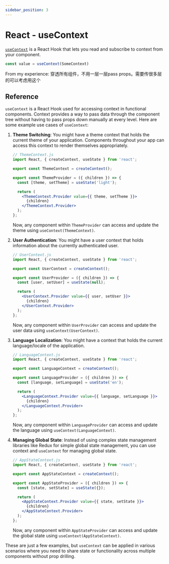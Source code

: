 ```yaml
---
sidebar_position: 3
---
```


# React - useContext

[`useContext`](https://react.dev/reference/react/useContext) is a React Hook that lets you read and subscribe to context from your component.

```js
const value = useContext(SomeContext)
```

From my experience:
穿透所有组件，不用一层一层pass props。需要传很多层的可以考虑用这个

## Reference

`useContext` is a React Hook used for accessing context in functional components. Context provides a way to pass data through the component tree without having to pass props down manually at every level. Here are some example use cases of `useContext`:

1. **Theme Switching**:
   You might have a theme context that holds the current theme of your application. Components throughout your app can access this context to render themselves appropriately.
   
   ```jsx
   // ThemeContext.js
   import React, { createContext, useState } from 'react';

   export const ThemeContext = createContext();

   export const ThemeProvider = ({ children }) => {
     const [theme, setTheme] = useState('light');

     return (
       <ThemeContext.Provider value={{ theme, setTheme }}>
         {children}
       </ThemeContext.Provider>
     );
   };
   ```

   Now, any component within `ThemeProvider` can access and update the theme using `useContext(ThemeContext)`.

2. **User Authentication**:
   You might have a user context that holds information about the currently authenticated user.

   ```jsx
   // UserContext.js
   import React, { createContext, useState } from 'react';

   export const UserContext = createContext();

   export const UserProvider = ({ children }) => {
     const [user, setUser] = useState(null);

     return (
       <UserContext.Provider value={{ user, setUser }}>
         {children}
       </UserContext.Provider>
     );
   };
   ```

   Now, any component within `UserProvider` can access and update the user data using `useContext(UserContext)`.

3. **Language Localization**:
   You might have a context that holds the current language/locale of the application.

   ```jsx
   // LanguageContext.js
   import React, { createContext, useState } from 'react';

   export const LanguageContext = createContext();

   export const LanguageProvider = ({ children }) => {
     const [language, setLanguage] = useState('en');

     return (
       <LanguageContext.Provider value={{ language, setLanguage }}>
         {children}
       </LanguageContext.Provider>
     );
   };
   ```

   Now, any component within `LanguageProvider` can access and update the language using `useContext(LanguageContext)`.

4. **Managing Global State**:
   Instead of using complex state management libraries like Redux for simple global state management, you can use context and `useContext` for managing global state.

   ```jsx
   // AppStateContext.js
   import React, { createContext, useState } from 'react';

   export const AppStateContext = createContext();

   export const AppStateProvider = ({ children }) => {
     const [state, setState] = useState({});

     return (
       <AppStateContext.Provider value={{ state, setState }}>
         {children}
       </AppStateContext.Provider>
     );
   };
   ```

   Now, any component within `AppStateProvider` can access and update the global state using `useContext(AppStateContext)`.

These are just a few examples, but `useContext` can be applied in various scenarios where you need to share state or functionality across multiple components without prop drilling.